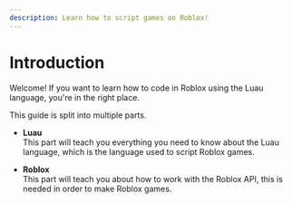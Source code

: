 ```yaml
---
description: Learn how to script games on Roblox!
---
```


# Introduction

Welcome! If you want to learn how to code in Roblox using the Luau language, you're in the right place.

This guide is split into multiple parts.

- **Luau**\
  This part will teach you everything you need to know about the Luau language,
  which is the language used to script Roblox games.

- **Roblox**\
  This part will teach you about how to work with the Roblox API, this is needed
  in order to make Roblox games.
